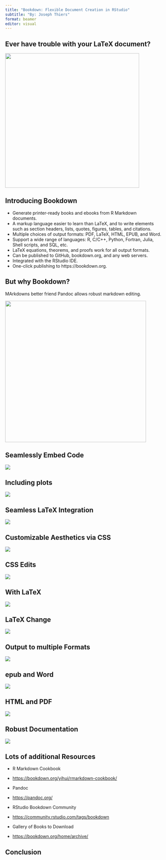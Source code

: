 ```yaml
---
title: "Bookdown: Flexible Document Creation in RStudio"
subtitle: "By: Joseph Thiers"
format: beamer
editor: visual
---
```


## Ever have trouble with your LaTeX document?

![](images/Screenshot%202024-11-18%20at%208.36.18%20PM.png){fig-align="center" width="431"}

## Introducing Bookdown

-   Generate printer-ready books and ebooks from R Markdown documents.
-   A markup language easier to learn than LaTeX, and to write elements such as section headers, lists, quotes, figures, tables, and citations.
-   Multiple choices of output formats: PDF, LaTeX, HTML, EPUB, and Word.
-   Support a wide range of languages: R, C/C++, Python, Fortran, Julia, Shell scripts, and SQL, etc.
-   LaTeX equations, theorems, and proofs work for all output formats.
-   Can be published to GitHub, bookdown.org, and any web servers.
-   Integrated with the RStudio IDE.
-   One-click publishing to https://bookdown.org.

## But why Bookdown?

MArkdowns better friend Pandoc allows robust markdown editing.

![](images/Screenshot%202024-11-18%20at%208.54.09%20PM.png){fig-align="center" width="453"}

## Seamlessly Embed Code

![](images/Screenshot 2024-11-19 at 1.26.56 PM.png){fig-align="center"}

## Including plots

![](images/Screenshot 2024-11-19 at 1.30.55 PM.png){fig-align="center"}

## Seamless LaTeX Integration

![](images/Screenshot 2024-11-19 at 1.58.05 PM.png){fig-align="center"}

## Customizable Aesthetics via CSS

![](images/Screenshot 2024-11-19 at 2.09.18 PM.png){fig-align="center"}

## CSS Edits

![](images/Screenshot 2024-11-19 at 2.08.37 PM.png){fig-align="center"}

## With LaTeX

![](images/Screenshot 2024-11-19 at 2.14.12 PM.png){fig-align="center"}

## LaTeX Change

![](images/Screenshot 2024-11-19 at 2.13.25 PM.png)

## Output to multiple Formats

![](images/Screenshot 2024-11-19 at 2.21.44 PM.png){fig-align="center"}

## epub and Word

![](images/Screenshot 2024-11-19 at 2.21.08 PM.png){fig-align="center"}

## HTML and PDF

![](images/Screenshot 2024-11-19 at 2.36.54 PM.png){fig-align="center"}

## Robust Documentation

![](images/Screenshot 2024-11-19 at 2.39.11 PM.png){fig-align="center"}

## Lots of additional Resources

-   R Markdown Cookbook

-   <https://bookdown.org/yihui/rmarkdown-cookbook/>

-   Pandoc

-   <https://pandoc.org/>

-   RStudio Bookdown Community

-   <https://community.rstudio.com/tags/bookdown>

-   Gallery of Books to Download

-   <https://bookdown.org/home/archive/>

## Conclusion
